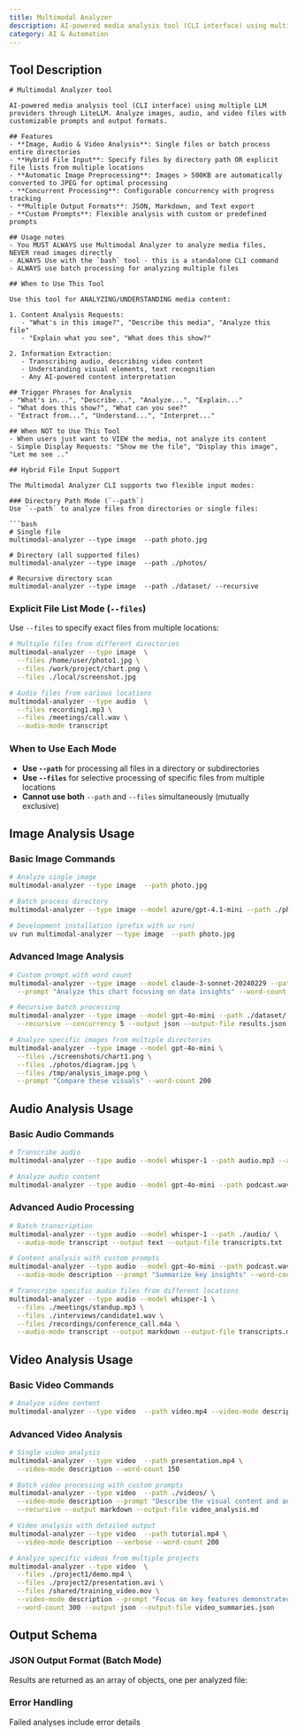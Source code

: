 ```yaml
---
title: Multimodal Analyzer
description: AI-powered media analysis tool (CLI interface) using multiple LLM providers through LiteLLM. Analyze images, audio, and video files with customizab...
category: AI & Automation
---
```


## Tool Description

```
# Multimodal Analyzer tool

AI-powered media analysis tool (CLI interface) using multiple LLM providers through LiteLLM. Analyze images, audio, and video files with customizable prompts and output formats.

## Features
- **Image, Audio & Video Analysis**: Single files or batch process entire directories
- **Hybrid File Input**: Specify files by directory path OR explicit file lists from multiple locations
- **Automatic Image Preprocessing**: Images > 500KB are automatically converted to JPEG for optimal processing
- **Concurrent Processing**: Configurable concurrency with progress tracking
- **Multiple Output Formats**: JSON, Markdown, and Text export
- **Custom Prompts**: Flexible analysis with custom or predefined prompts

## Usage notes
- You MUST ALWAYS use Multimodal Analyzer to analyze media files, NEVER read images directly
- ALWAYS Use with the `bash` tool - this is a standalone CLI command
- ALWAYS use batch processing for analyzing multiple files

## When to Use This Tool

Use this tool for ANALYZING/UNDERSTANDING media content:

1. Content Analysis Requests:
   - "What's in this image?", "Describe this media", "Analyze this file"
   - "Explain what you see", "What does this show?"

2. Information Extraction:
   - Transcribing audio, describing video content
   - Understanding visual elements, text recognition
   - Any AI-powered content interpretation

## Trigger Phrases for Analysis
- "What's in...", "Describe...", "Analyze...", "Explain..."
- "What does this show?", "What can you see?"
- "Extract from...", "Understand...", "Interpret..."

## When NOT to Use This Tool
- When users just want to VIEW the media, not analyze its content
- Simple Display Requests: "Show me the file", "Display this image", "Let me see .."

## Hybrid File Input Support

The Multimodal Analyzer CLI supports two flexible input modes:

### Directory Path Mode (`--path`)
Use `--path` to analyze files from directories or single files:

```bash
# Single file
multimodal-analyzer --type image  --path photo.jpg

# Directory (all supported files)
multimodal-analyzer --type image  --path ./photos/

# Recursive directory scan
multimodal-analyzer --type image  --path ./dataset/ --recursive
```

### Explicit File List Mode (`--files`)
Use `--files` to specify exact files from multiple locations:

```bash
# Multiple files from different directories
multimodal-analyzer --type image  \
  --files /home/user/photo1.jpg \
  --files /work/project/chart.png \
  --files ./local/screenshot.jpg

# Audio files from various locations
multimodal-analyzer --type audio  \
  --files recording1.mp3 \
  --files /meetings/call.wav \
  --audio-mode transcript
```

### When to Use Each Mode

- **Use `--path`** for processing all files in a directory or subdirectories
- **Use `--files`** for selective processing of specific files from multiple locations
- **Cannot use both** `--path` and `--files` simultaneously (mutually exclusive)

## Image Analysis Usage

### Basic Image Commands

```bash
# Analyze single image
multimodal-analyzer --type image  --path photo.jpg

# Batch process directory
multimodal-analyzer --type image --model azure/gpt-4.1-mini --path ./photos/ --output markdown

# Development installation (prefix with uv run)
uv run multimodal-analyzer --type image  --path photo.jpg
```

### Advanced Image Analysis

```bash
# Custom prompt with word count
multimodal-analyzer --type image --model claude-3-sonnet-20240229 --path chart.jpg \
  --prompt "Analyze this chart focusing on data insights" --word-count 300

# Recursive batch processing
multimodal-analyzer --type image --model gpt-4o-mini --path ./dataset/ \
  --recursive --concurrency 5 --output json --output-file results.json

# Analyze specific images from multiple directories
multimodal-analyzer --type image --model gpt-4o-mini \
  --files ./screenshots/chart1.png \
  --files ./photos/diagram.jpg \
  --files /tmp/analysis_image.png \
  --prompt "Compare these visuals" --word-count 200
```

## Audio Analysis Usage

### Basic Audio Commands

```bash
# Transcribe audio
multimodal-analyzer --type audio --model whisper-1 --path audio.mp3 --audio-mode transcript

# Analyze audio content
multimodal-analyzer --type audio --model gpt-4o-mini --path podcast.wav --audio-mode description
```

### Advanced Audio Processing

```bash
# Batch transcription
multimodal-analyzer --type audio --model whisper-1 --path ./audio/ \
  --audio-mode transcript --output text --output-file transcripts.txt

# Content analysis with custom prompts
multimodal-analyzer --type audio --model gpt-4o-mini --path podcast.wav \
  --audio-mode description --prompt "Summarize key insights" --word-count 200

# Transcribe specific audio files from different locations
multimodal-analyzer --type audio --model whisper-1 \
  --files ./meetings/standup.mp3 \
  --files ./interviews/candidate1.wav \
  --files /recordings/conference_call.m4a \
  --audio-mode transcript --output markdown --output-file transcripts.md
```

## Video Analysis Usage

### Basic Video Commands

```bash
# Analyze video content
multimodal-analyzer --type video  --path video.mp4 --video-mode description
```

### Advanced Video Analysis

```bash
# Single video analysis
multimodal-analyzer --type video  --path presentation.mp4 \
  --video-mode description --word-count 150

# Batch video processing with custom prompts
multimodal-analyzer --type video  --path ./videos/ \
  --video-mode description --prompt "Describe the visual content and any audio" \
  --recursive --output markdown --output-file video_analysis.md

# Video analysis with detailed output
multimodal-analyzer --type video  --path tutorial.mp4 \
  --video-mode description --verbose --word-count 200

# Analyze specific videos from multiple projects
multimodal-analyzer --type video  \
  --files ./project1/demo.mp4 \
  --files ./project2/presentation.avi \
  --files /shared/training_video.mov \
  --video-mode description --prompt "Focus on key features demonstrated" \
  --word-count 300 --output json --output-file video_summaries.json
```

## Output Schema

### JSON Output Format (Batch Mode)

Results are returned as an array of objects, one per analyzed file:

### Error Handling
Failed analyses include error details
```